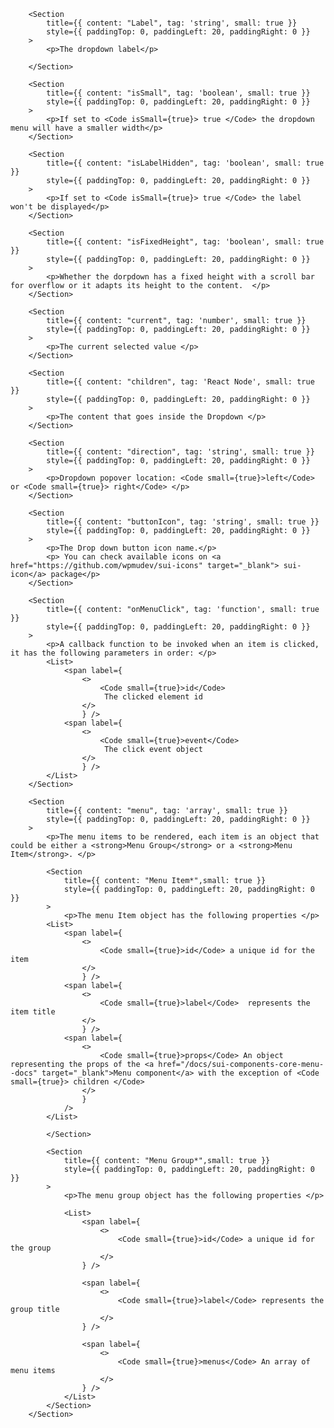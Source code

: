 
<PackageInstallGuide packageName="@wpmudev/sui-dropdown" />

<Section title="Props" border={true}>

    	<Section
    		title={{ content: "Label", tag: 'string', small: true }}
    		style={{ paddingTop: 0, paddingLeft: 20, paddingRight: 0 }}
    	>
    		<p>The dropdown label</p>

    	</Section>

    	<Section
    		title={{ content: "isSmall", tag: 'boolean', small: true }}
    		style={{ paddingTop: 0, paddingLeft: 20, paddingRight: 0 }}
    	>
    		<p>If set to <Code isSmall={true}> true </Code> the dropdown menu will have a smaller width</p>
    	</Section>

    	<Section
    		title={{ content: "isLabelHidden", tag: 'boolean', small: true }}
    		style={{ paddingTop: 0, paddingLeft: 20, paddingRight: 0 }}
    	>
    		<p>If set to <Code isSmall={true}> true </Code> the label won't be displayed</p>
    	</Section>

    	<Section
    		title={{ content: "isFixedHeight", tag: 'boolean', small: true }}
    		style={{ paddingTop: 0, paddingLeft: 20, paddingRight: 0 }}
    	>
    		<p>Whether the dorpdown has a fixed height with a scroll bar for overflow or it adapts its height to the content.  </p>
    	</Section>

    	<Section
    		title={{ content: "current", tag: 'number', small: true }}
    		style={{ paddingTop: 0, paddingLeft: 20, paddingRight: 0 }}
    	>
    		<p>The current selected value </p>
    	</Section>

    	<Section
    		title={{ content: "children", tag: 'React Node', small: true }}
    		style={{ paddingTop: 0, paddingLeft: 20, paddingRight: 0 }}
    	>
    		<p>The content that goes inside the Dropdown </p>
    	</Section>

    	<Section
    		title={{ content: "direction", tag: 'string', small: true }}
    		style={{ paddingTop: 0, paddingLeft: 20, paddingRight: 0 }}
    	>
    		<p>Dropdown popover location: <Code small={true}>left</Code> or <Code small={true}> right</Code> </p>
    	</Section>

    	<Section
    		title={{ content: "buttonIcon", tag: 'string', small: true }}
    		style={{ paddingTop: 0, paddingLeft: 20, paddingRight: 0 }}
    	>
    		<p>The Drop down button icon name.</p>
    		<p> You can check available icons on <a href="https://github.com/wpmudev/sui-icons" target="_blank"> sui-icon</a> package</p>
    	</Section>

    	<Section
    		title={{ content: "onMenuClick", tag: 'function', small: true }}
    		style={{ paddingTop: 0, paddingLeft: 20, paddingRight: 0 }}
    	>
    		<p>A callback function to be invoked when an item is clicked, it has the following parameters in order: </p>
    		<List>
    			<span label={
    				<>
    					<Code small={true}>id</Code>
    					 The clicked element id
    				</>
    				} />
    			<span label={
    				<>
    					<Code small={true}>event</Code>
    					 The click event object
    				</>
    				} />
    		</List>
    	</Section>

    	<Section
    		title={{ content: "menu", tag: 'array', small: true }}
    		style={{ paddingTop: 0, paddingLeft: 20, paddingRight: 0 }}
    	>
    		<p>The menu items to be rendered, each item is an object that could be either a <strong>Menu Group</strong> or a <strong>Menu Item</strong>. </p>

    		<Section
    			title={{ content: "Menu Item*",small: true }}
    			style={{ paddingTop: 0, paddingLeft: 20, paddingRight: 0 }}
    		>
    			<p>The menu Item object has the following properties </p>
    		<List>
    			<span label={
    				<>
    					<Code small={true}>id</Code> a unique id for the item
    				</>
    				} />
    			<span label={
    				<>
    					<Code small={true}>label</Code>  represents the item title
    				</>
    				} />
    			<span label={
    				<>
    					<Code small={true}>props</Code> An object representing the props of the <a href="/docs/sui-components-core-menu--docs" target="_blank">Menu component</a> with the exception of <Code small={true}> children </Code>
    				</>
    				}
    			/>
    		</List>

    		</Section>

    		<Section
    			title={{ content: "Menu Group*",small: true }}
    			style={{ paddingTop: 0, paddingLeft: 20, paddingRight: 0 }}
    		>
    			<p>The menu group object has the following properties </p>

    			<List>
    				<span label={
    					<>
    						<Code small={true}>id</Code> a unique id for the group
    					</>
    				} />

    				<span label={
    					<>
    						<Code small={true}>label</Code> represents the group title
    					</>
    				} />

    				<span label={
    					<>
    						<Code small={true}>menus</Code> An array of menu items
    					</>
    				} />
    			</List>
    		</Section>
    	</Section>

</Section>

